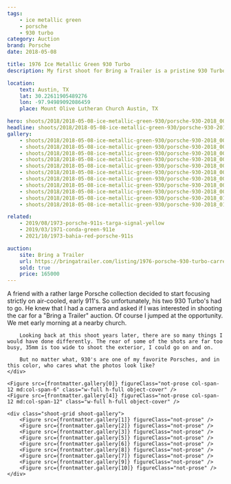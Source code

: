 ```yaml
---
tags:
    - ice metallic green
    - porsche
    - 930 turbo
category: Auction
brand: Porsche
date: 2018-05-08

title: 1976 Ice Metallic Green 930 Turbo
description: My first shoot for Bring a Trailer is a pristine 930 Turbo painted in a glorious shade of Ice Metallic Green that sells for $165,000!

location:
    text: Austin, TX
    lat: 30.22611905489276
    lon: -97.94989092086459
    place: Mount Olive Lutheran Church Austin, TX

hero: shoots/2018/2018-05-08-ice-metallic-green-930/porsche-930-2018_005.jpg
headline: shoots/2018/2018-05-08-ice-metallic-green-930/porsche-930-2018_008.jpg
gallery:
    - shoots/2018/2018-05-08-ice-metallic-green-930/porsche-930-2018_001.jpg
    - shoots/2018/2018-05-08-ice-metallic-green-930/porsche-930-2018_002.jpg
    - shoots/2018/2018-05-08-ice-metallic-green-930/porsche-930-2018_003.jpg
    - shoots/2018/2018-05-08-ice-metallic-green-930/porsche-930-2018_004.jpg
    - shoots/2018/2018-05-08-ice-metallic-green-930/porsche-930-2018_005.jpg
    - shoots/2018/2018-05-08-ice-metallic-green-930/porsche-930-2018_006.jpg
    - shoots/2018/2018-05-08-ice-metallic-green-930/porsche-930-2018_007.jpg
    - shoots/2018/2018-05-08-ice-metallic-green-930/porsche-930-2018_008.jpg
    - shoots/2018/2018-05-08-ice-metallic-green-930/porsche-930-2018_009.jpg
    - shoots/2018/2018-05-08-ice-metallic-green-930/porsche-930-2018_010.jpg
    - shoots/2018/2018-05-08-ice-metallic-green-930/porsche-930-2018_011.jpg

related:
    - 2019/08/1973-porsche-911s-targa-signal-yellow
    - 2019/03/1971-conda-green-911e
    - 2021/10/1973-bahia-red-porsche-911s

auction:
    site: Bring a Trailer
    url: https://bringatrailer.com/listing/1976-porsche-930-turbo-carrera-5/
    sold: true
    price: 165000
---
```



<div class="shoot-grid">
    <div class="col-span-12 md:col-span-6">
        A friend with a rather large Porsche collection decided to start focusing strictly on air-cooled, early 911's. So unfortunately, his two 930 Turbo's had to go. He knew that I had a camera and asked if I was interested in shooting the car for a "Bring a Trailer" auction. Of course I jumped at the opportunity. We met early morning at a nearby church.

        Looking back at this shoot years later, there are so many things I would have done differently. The rear of some of the shots are far too busy, 35mm is too wide to shoot the exterior, I could go on and on.

        But no matter what, 930's are one of my favorite Porsches, and in this color, who cares what the photos look like?
    </div>

    <Figure src={frontmatter.gallery[0]} figureClass="not-prose col-span-12 md:col-span-6" class="w-full h-full object-cover" />
    <Figure src={frontmatter.gallery[4]} figureClass="not-prose col-span-12 md:col-span-12" class="w-full h-full object-cover" />

    <div class="shoot-grid shoot-gallery">
        <Figure src={frontmatter.gallery[1]} figureClass="not-prose" />
        <Figure src={frontmatter.gallery[2]} figureClass="not-prose" />
        <Figure src={frontmatter.gallery[3]} figureClass="not-prose" />
        <Figure src={frontmatter.gallery[5]} figureClass="not-prose" />
        <Figure src={frontmatter.gallery[6]} figureClass="not-prose" />
        <Figure src={frontmatter.gallery[8]} figureClass="not-prose" />
        <Figure src={frontmatter.gallery[7]} figureClass="not-prose" />
        <Figure src={frontmatter.gallery[9]} figureClass="not-prose" />
        <Figure src={frontmatter.gallery[10]} figureClass="not-prose" />
    </div>

</div>

